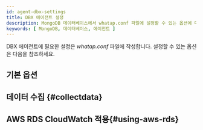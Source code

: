 ```yaml
---
id: agent-dbx-settings
title: DBX 에이전트 설정
description: MongoDB 데이터베이스에서 whatap.conf 파일에 설정할 수 있는 옵션에 대해 안내합니다.
keywords: [ MongoDB, 데이터베이스, 에이전트 ]
---
```



DBX 에이전트에 필요한 설정은 *whatap.conf* 파일에 작성합니다. 설정할 수 있는 옵션은 다음을 참조하세요.

## 기본 옵션


<Dbagentdbxbasicoption />


<ClusterSet />

## 데이터 수집 {#collectdata}


<Dbagentsettingdatacollection /> 


## AWS RDS CloudWatch 적용{#using-aws-rds}

<AWSRDSdesc name='db_redis_counter' />


<Dbagentaws />


<Dbaes256encrypt /> 


<Dbsettingagentnamedetails level={2} agentType="DBX" />